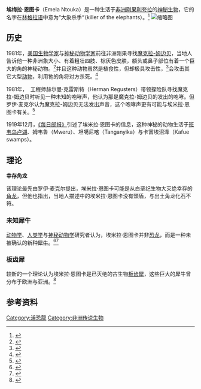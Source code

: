 {{expert|time=2017-04-04T10:28:07+00:00}}
'''埃梅拉·恩图卡'''（Emela Ntouka）是一种生活于[[非洲|非洲]][[刚果|刚果]][[利夸拉省|利夸拉]]的[[神秘生物列表|神秘生物]]，它的名字在[[林加拉语|林格拉语]]中意为“大象杀手“（killer of the elephants）。<ref>{{Cite web|url=http://www.genesispark.com/exhibits/evidence/cryptozoological/ceratopsian/emela-ntouka/|title=“Emela-ntouka” of the Congo|accessdate=2017年|author=|date=|publisher=|archive-date=2020-09-26|archive-url=https://web.archive.org/web/20200926015056/https://www.genesispark.com/exhibits/evidence/cryptozoological/ceratopsian/emela-ntouka/|dead-url=no}}</ref>
[[File:Emela-ntouka.png|缩略图]]
== 历史 ==
1981年，[[美国|美国]][[生物学家|生物学家]]与[[神秘动物学家名单|神秘动物学家]]{{link-en|罗伊·麦考尔|Roy Mackal}}前往非洲刚果寻找[[魔克拉-姆邊貝|魔克拉-姆边贝]]，当地人告诉他一种非洲象大小、有着粗壮四肢、棕灰色皮肤，额头或鼻子部位有着一个巨大的角的神秘动物。<ref>{{Cite web|url=http://national-paranormal-society.org/emela-ntouka-killer-of-elephants/|title=Emela-Ntouka (Killer of Elephants)|accessdate=2017|author=Sara Owens|date=|publisher=|archive-date=2020-09-25|archive-url=https://web.archive.org/web/20200925124850/http://national-paranormal-society.org/emela-ntouka-killer-of-elephants/|dead-url=no}}</ref>并且这种动物虽然是植食性，但却极具攻击性，<ref>{{Cite web|url=http://www.newanimal.org/emela.htm|title=The Cryptid Zoo: Emela-ntouka (or "Killer of Elephants")|accessdate=2017|author=Jamie Hall|date=|publisher=|archive-date=2020-10-08|archive-url=https://web.archive.org/web/20201008023703/http://www.newanimal.org/emela.htm|dead-url=no}}</ref>会攻击其它大型[[动物|动物]]，利用牠的角将对方杀死。<ref>{{Cite web|url=http://cryptomundo.com/cryptozoologists/the-emela-ntouka-new-evidence-for-the-congos-killer-of-elephants/|title=The Emela-Ntouka – New Evidence for the Congo’s ‘Killer of Elephants’|accessdate=2017年|author=Karl Shuker|date=2014年7月11日|publisher=|archive-date=2020年10月14日|archive-url=https://web.archive.org/web/20201014234315/http://cryptomundo.com/cryptozoologists/the-emela-ntouka-new-evidence-for-the-congos-killer-of-elephants/|dead-url=no}}</ref>

1981年，  工程师赫尔曼·克雷斯特（Herman Regusters）带领探险队寻找魔克拉-姆边贝时听见一种未知的咆哮声，他认为那是魔克拉-姆边贝的发出的咆哮。但罗伊·麦克尔认为魔克拉-姆边贝无法发出声音，这个咆哮声更有可能与埃米拉·恩图卡有关。<ref>{{Cite web|url=http://dinoplaza.blogspot.jp/2011/02/emela-ntouka-killer-of-elephants.html|title=Emela-Ntouka: Killer of Elephants|accessdate=2017年|author=|date=2011年2月7日|publisher=}}</ref>

1919年12月，[[每日郵報|《每日邮报》]]引述了埃米拉·恩图卡的信息，这种神秘的动物生活于[[班韋烏盧湖|班韦乌卢湖]]、姆韦鲁（Mweru）、坦噶尼喀（Tanganyika）与卡富埃沼泽（Kafue swamps）。

== 理论 ==
'''幸存角龙'''

该理论最先由罗伊·麦克尔提出，埃米拉·恩图卡可能是从白垩纪生物大灭绝幸存的[[角龍屬|角龙]]，但他也指出，当地人描述中的埃米拉·恩图卡没有頭盾，与出土角龙化石不符。

=== 未知犀牛 ===
[[动物学|动物学]]、[[人类学|人类学]]与[[神秘動物學|神秘动物学]]研究者{{link-en|洛伦·科尔曼|Loren Coleman}}认为，埃米拉·恩图卡并非[[恐龙|恐龙]]，而是一种未被确认的新种[[犀牛|犀牛]]。<ref>{{Cite web|url=http://www.misterioanimal.com/emela-ntouka/|title=Emela-Ntouka|accessdate=2017年|author=|date=2014年6月11日|publisher=|archive-date=2019年12月6日|archive-url=https://web.archive.org/web/20191206132228/https://www.misterioanimal.com/emela-ntouka/|dead-url=no}}</ref><ref>{{Cite web|url=http://thecryptozoologist.webs.com/apps/blog/show/16297449-emela-ntouka-the-elephant-killer-part-1|title=EMELA-NTOUKA: THE ELEPHANT KILLER, PART 1|accessdate=2017年|author=|date=|publisher=|archive-date=2019-12-06|archive-url=https://web.archive.org/web/20191206203006/https://thecryptozoologist.webs.com/apps/blog/show/16297449-emela-ntouka-the-elephant-killer-part-1|dead-url=no}}</ref>

=== 板齿犀 ===
较新的一个理论认为埃米拉·恩图卡是已灭绝的古生物[[板齿犀|板齿犀]]，这些巨大的犀牛曾分布于欧洲与亚洲。<ref>{{Cite web|url=https://callmefadh.wordpress.com/2014/02/04/hewan-cryptid-emela-ntouka-pembunuh-gajah-dari-kongo/|title=Hewan Cryptid : Emela-ntouka – Pembunuh Gajah dari Kongo|accessdate=2017年|author=|date=2014年2月4日|publisher=|archive-date=2020年8月8日|archive-url=https://web.archive.org/web/20200808063410/https://callmefadh.wordpress.com/2014/02/04/hewan-cryptid-emela-ntouka-pembunuh-gajah-dari-kongo/|dead-url=no}}</ref>

== 参考资料 ==
<references />
[[Category:活恐龍|Category:活恐龍]]
[[Category:非洲传说生物|Category:非洲传说生物]]

{{神秘动物学}}